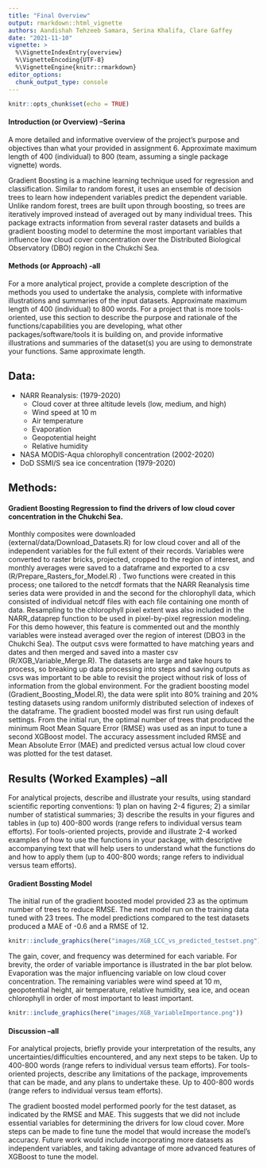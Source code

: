 ```yaml
---
title: "Final Overview"
output: rmarkdown::html_vignette
authors: Aandishah Tehzeeb Samara, Serina Khalifa, Clare Gaffey
date: "2021-11-10"
vignette: >
  %\VignetteIndexEntry{overview}
  %\VignetteEncoding{UTF-8}
  %\VignetteEngine{knitr::rmarkdown}
editor_options: 
  chunk_output_type: console
---
```


```r
knitr::opts_chunk$set(echo = TRUE)
```

#### Introduction (or Overview) --Serina
A more detailed and informative overview of the project's purpose and objectives than what your provided in assignment 6. Approximate maximum length of 400 (individual) to 800 (team, assuming a single package vignette) words.  

Gradient Boosting is a machine learning technique used for regression and classification.
Similar to random forest, it uses an ensemble of decision trees to learn how independent
variables predict the dependent variable. Unlike random forest, trees are built upon
through boosting, so trees are iteratively improved instead of averaged out by
many individual trees. This package extracts information from several raster datasets
and builds a gradient boosting model to determine the most important variables
that influence low cloud cover concentration over the Distributed Biological Observatory (DBO) region in the Chukchi Sea.

#### Methods (or Approach) -all
For a more analytical project, provide a complete description of the methods you used to undertake the analysis, complete with informative illustrations and summaries of the input datasets. Approximate maximum length of 400 (individual) to 800 words. 
For a project that is more tools-oriented, use this section to describe the purpose and rationale of the functions/capabilities you are developing, what other packages/software/tools it is building on, and provide informative illustrations and summaries of the dataset(s) you are using to demonstrate your functions. Same approximate length. 

## Data:
- NARR Reanalysis: (1979-2020)
  - Cloud cover at three altitude levels (low, medium, and high)
  - Wind speed at 10 m
  - Air temperature
  - Evaporation
  - Geopotential height
  - Relative humidity
- NASA MODIS-Aqua chlorophyll concentration (2002-2020)
- DoD SSMI/S sea ice concentration (1979-2020)

## Methods: 
#### Gradient Boosting Regression to find the drivers of low cloud cover concentration in the Chukchi Sea. 
Monthly composites were downloaded (external/data/Download_Datasets.R) for low cloud cover and all of the independent variables for the full extent of their records. Variables were converted to raster bricks, projected, cropped to the region of interest, and monthly averages were saved to a dataframe and exported to a csv (R/Prepare_Rasters_for_Model.R) . Two functions were created in this process; one tailored to the netcdf formats that the NARR Reanalysis time series data were provided in and the second for the chlorophyll data, which consisted of individual netcdf files with each file containing one month of data. Resampling to the chlorophyll pixel extent was also included in the NARR_dataprep function to be used in pixel-by-pixel regression modeling. For this demo however, this feature is commented out and the monthly variables were instead averaged over the region of interest (DBO3 in the Chukchi Sea). The output csvs were formatted to have matching years and dates and then merged and saved into a master csv (R/XGB_Variable_Merge.R). The datasets are large and take hours to process, so breaking up data processing into steps and saving outputs as csvs was important to be able to revisit the project without risk of loss of information from the global environment. For the gradient boosting model (Gradient_Boosting_Model.R), the data were split into 80% training and 20% testing datasets using random uniformly distributed selection of indexes of the dataframe. The gradient boosted model was first run using default settings. From the initial run, the optimal number of trees that produced the minimum Root Mean Square Error (RMSE) was used as an input to tune a second XGBoost model. The accuracy assessment included RMSE and Mean Absolute Error (MAE) and predicted versus actual low cloud cover was plotted for the test dataset. 


## Results (Worked Examples) --all
For analytical projects, describe and illustrate your results, using standard scientific reporting conventions: 1) plan on having 2-4 figures; 2) a similar number of statistical summaries; 3) describe the results in your figures and tables in (up to) 400-800 words (range refers to individual versus team efforts). 
For tools-oriented projects, provide and illustrate 2-4 worked examples of how to use the functions in your package, with descriptive accompanying text that will help users to understand what the functions do and how to apply them (up to 400-800 words; range refers to individual versus team efforts). 


#### Gradient Bossting Model
The initial run of the gradient boosted model provided 23 as the optimum number of trees to reduce RMSE. The next model run on the training data tuned with 23 trees. The model predictions compared to the test datasets produced a MAE of -0.6 and a RMSE of 12.
```r
knitr::include_graphics(here("images/XGB_LCC_vs_predicted_testset.png"))
```

The gain, cover, and frequency was determined for each variable. For brevity, the order of variable importance is illustrated in the bar plot below. Evaporation was the major influencing variable on low cloud cover concentration. The remaining variables were wind speed at 10 m, geopotential height, air temperature, relative humidity, sea ice, and ocean chlorophyll in order of most important to least important.


```r
knitr::include_graphics(here("images/XGB_VariableImportance.png"))
```


#### Discussion --all
For analytical projects, briefly provide your interpretation of the results, any uncertainties/difficulties encountered, and any next steps to be taken. Up to 400-800 words (range refers to individual versus team efforts).
For tools-oriented projects, describe any limitations of the package, improvements that can be made, and any plans to undertake these. Up to 400-800 words (range refers to individual versus team efforts).  

The gradient boosted model performed poorly for the test dataset, as indicated by the RMSE and MAE. This suggests that we did not include essential variables for determining the drivers for low cloud cover. More steps can be made to fine tune the model that would increase the model's accuracy. Future work would include incorporating more datasets as independent variables, and taking advantage of more advanced features of XGBoost to tune the model.
